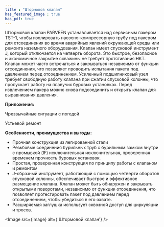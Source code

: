 ```yaml
---
title : "Штормовой клапан"
has_featured_image : true
has_pdf: true
---
```


Штормовой клапан PARVEEN устанавливается над сервисным пакером TST-1, чтобы изолировать насосно-компрессорную трубу под пакером для отсоединения во время аварийных явлений окружающей среды или ремонта наземного оборудования. Клапан имеет спусковой инструмент J, который отключается на четверть оборота. Это быстрое, безопасное и экономичное закрытие скважины не требует протягивания НКТ. Клапан может часто встречаться и закрываться независимо от функции отсоединения, что позволяет проводить испытания пакета под давлением перед отсоединением. Усиленный подшипниковый узел требует свободную работу клапана при сжатии спусковой колонны, что пропускает работу на плавучих буровых установках. Перед извлечением пакера можно снова подсоединить и открыть клапан для выравнивания давления.

**Приложения:**

Чрезвычайные ситуации с погодой

Устьевой ремонт

**Особенности, преимущества и выгоды:**

* Прочная конструкция из легированной стали
* Резьбовые соединения бурильных труб с бурильным замком внутри с промывкой (IF) исключительная исключительная, проверенная временем прочность буровых установок.
* Простая, проверенная конструкция по принципу работы с клапаном и ремонтом
* J-образный инструмент, работающий с помощью четверти оборотов спусковой колонны, обеспечивает быстрое и эффективное размещение клапана. Клапан может быть обнаружен и закрывать открытыми поворотами, независимо от функции отсоединения, что позволяет протестировать пакет под давлением перед отсоединением, чтобы убедиться в его охвате.
* Расширяемая заглушка использует сквозной доступ для циркуляции и тросов.



<Image src={image} alt={'Штормовой клапан'} />